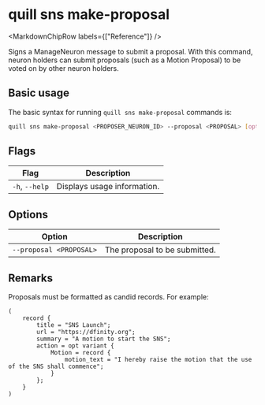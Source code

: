 
# quill sns make-proposal

<MarkdownChipRow labels={["Reference"]} />

Signs a ManageNeuron message to submit a proposal. With this command, neuron holders can submit
proposals (such as a Motion Proposal) to be voted on by other neuron holders.

## Basic usage

The basic syntax for running `quill sns make-proposal` commands is:

```bash
quill sns make-proposal <PROPOSER_NEURON_ID> --proposal <PROPOSAL> [option]
```

## Flags

| Flag           | Description                 |
|----------------|-----------------------------|
| `-h`, `--help` | Displays usage information. |

## Options

| Option                  | Description                   |
|-------------------------|-------------------------------|
| `--proposal <PROPOSAL>` | The proposal to be submitted. |

## Remarks

Proposals must be formatted as candid records. For example:

```candid
(
    record {
        title = "SNS Launch";
        url = "https://dfinity.org";
        summary = "A motion to start the SNS";
        action = opt variant {
            Motion = record {
                motion_text = "I hereby raise the motion that the use of the SNS shall commence";
            }
        };
    }
)
```
